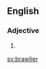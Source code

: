 ==English==

===Adjective===
{{head|en|adjective comparative form}}

# {{en-comparative of|brawly}}

[[sv:brawlier]]